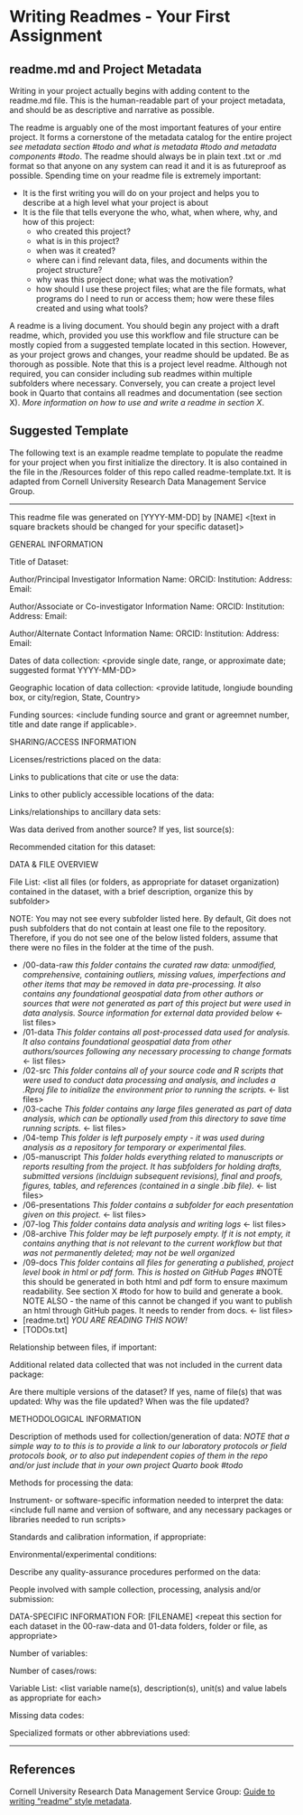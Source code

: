 # Writing Readmes - Your First Assignment

## readme.md and Project Metadata

Writing in your project actually begins with adding content to the readme.md file. This is the human-readable part of your project metadata, and should be as descriptive and narrative as possible.

The readme is arguably one of the most important features of your entire project. It forms a cornerstone of the metadata catalog for the entire project *see metadata section #todo and what is metadata #todo and metadata components #todo*. The readme should always be in plain text .txt or .md format so that anyone on any system can read it and it is as futureproof as possible. Spending time on your readme file is extremely important:

-   It is the first writing you will do on your project and helps you to describe at a high level what your project is about
-   It is the file that tells everyone the who, what, when where, why, and how of this project:
    -   who created this project?
    -   what is in this project?
    -   when was it created?
    -   where can i find relevant data, files, and documents within the project structure?
    -   why was this project done; what was the motivation?
    -   how should I use these project files; what are the file formats, what programs do I need to run or access them; how were these files created and using what tools?

A readme is a living document. You should begin any project with a draft readme, which, provided you use this workflow and file structure can be mostly copied from a suggested template located in this section. However, as your project grows and changes, your readme should be updated. Be as thorough as possible. Note that this is a project level readme. Although not required, you can consider including sub readmes within multiple subfolders where necessary. Conversely, you can create a project level book in Quarto that contains all readmes and documentation (see section X). *More information on how to use and write a readme in section X*.

## Suggested Template

The following text is an example readme template to populate the readme for your project when you first initialize the directory. It is also contained in the file in the /Resources folder of this repo called readme-template.txt. It is adapted from Cornell University Research Data Management Service Group.

------------------------------------------------------------------------

This readme file was generated on \[YYYY-MM-DD\] by \[NAME\] <help text in angle brackets should be deleted before finalizing your document> \<\[text in square brackets should be changed for your specific dataset\]\>

GENERAL INFORMATION

Title of Dataset:

<provide at least two contacts> Author/Principal Investigator Information Name: ORCID: Institution: Address: Email:

Author/Associate or Co-investigator Information Name: ORCID: Institution: Address: Email:

Author/Alternate Contact Information Name: ORCID: Institution: Address: Email:

Dates of data collection: \<provide single date, range, or approximate date; suggested format YYYY-MM-DD\>

Geographic location of data collection: \<provide latitude, longiude bounding box, or city/region, State, Country\>

Funding sources: \<include funding source and grant or agreemnet number, title and date range if applicable\>.

SHARING/ACCESS INFORMATION

Licenses/restrictions placed on the data:

Links to publications that cite or use the data:

Links to other publicly accessible locations of the data:

Links/relationships to ancillary data sets:

Was data derived from another source? If yes, list source(s):

Recommended citation for this dataset:

DATA & FILE OVERVIEW

File List: \<list all files (or folders, as appropriate for dataset organization) contained in the dataset, with a brief description, organize this by subfolder\>

NOTE: You may not see every subfolder listed here. By default, Git does not push subfolders that do not contain at least one file to the repository. Therefore, if you do not see one of the below listed folders, assume that there were no files in the folder at the time of the push.

-   /00-data-raw *this folder contains the curated raw data: unmodified, comprehensive, containing outliers, missing values, imperfections and other items that may be removed in data pre-processing. It also contains any foundational geospatial data from other authors or sources that were not generated as part of this project but were used in data analysis. Source information for external data provided below* \<- list files\>
-   /01-data *This folder contains all post-processed data used for analysis. It also contains foundational geospatial data from other authors/sources following any necessary processing to change formats* \<- list files\>
-   /02-src *This folder contains all of your source code and R scripts that were used to conduct data processing and analysis, and includes a .Rproj file to initialize the environment prior to running the scripts.* \<- list files\>
-   /03-cache *This folder contains any large files generated as part of data analysis, which can be optionally used from this directory to save time running scripts.* \<- list files\>
-   /04-temp *This folder is left purposely empty - it was used during analysis as a repository for temporary or experimental files.*
-   /05-manuscript *This folder holds everything related to manuscripts or reports resulting from the project. It has subfolders for holding drafts, submitted versions (inclduign subsequent revisions), final and proofs, figures, tables, and references (contained in a single .bib file).* \<- list files\>
-   /06-presentations *This folder contains a subfolder for each presentation given on this project.* \<- list files\>
-   /07-log *This folder contains data analysis and writing logs* \<- list files\>
-   /08-archive *This folder may be left purposely empty. If it is not empty, it contains anything that is not relevant to the current workflow but that was not permanently deleted; may not be well organized*
-   /09-docs *This folder contains all files for generating a published, project level book in html or pdf form. This is hosted on GitHub Pages* #NOTE this should be generated in both html and pdf form to ensure maximum readability. See section X #todo for how to build and generate a book. NOTE ALSO - the name of this cannot be changed if you want to publish an html through GitHub pages. It needs to render from docs. \<- list files\>
-   \[readme.txt\] *YOU ARE READING THIS NOW!*
-   \[TODOs.txt\]

Relationship between files, if important:

Additional related data collected that was not included in the current data package:

Are there multiple versions of the dataset? If yes, name of file(s) that was updated: Why was the file updated? When was the file updated?

METHODOLOGICAL INFORMATION

Description of methods used for collection/generation of data: <include links or references to publications or other documentation containing experimental design or protocols used in data collection> *NOTE that a simple way to to this is to provide a link to our laboratory protocols or field protocols book, or to also put independent copies of them in the repo and/or just include that in your own project Quarto book #todo*

Methods for processing the data: <describe how the submitted data were generated from the raw or collected data>

Instrument- or software-specific information needed to interpret the data: \<include full name and version of software, and any necessary packages or libraries needed to run scripts\>

Standards and calibration information, if appropriate:

Environmental/experimental conditions:

Describe any quality-assurance procedures performed on the data:

People involved with sample collection, processing, analysis and/or submission:

DATA-SPECIFIC INFORMATION FOR: \[FILENAME\] \<repeat this section for each dataset in the 00-raw-data and 01-data folders, folder or file, as appropriate\>

Number of variables:

Number of cases/rows:

Variable List: \<list variable name(s), description(s), unit(s) and value labels as appropriate for each\>

Missing data codes: <list code/symbol and definition>

Specialized formats or other abbreviations used:

------------------------------------------------------------------------

## References

Cornell University Research Data Management Service Group: [Guide to writing "readme" style metadata](https://data.research.cornell.edu/content/readme).
